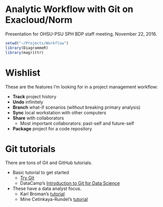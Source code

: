 # Analytic Workflow with Git on Exacloud/Norm


Presentation for OHSU-PSU SPH BDP staff meeting, November 22, 2016.


```r
setwd("~/Projects/Workflow")
library(DiagrammeR)
library(magrittr)
```


# Wishlist

These are the features I'm looking for in a project management workflow:

* **Track** project history
* **Undo** infinitely
* **Branch** what-if scenarios (without breaking primary analysis)
* **Sync** local workstation with other computers
* **Share** with collaborators
  * Most important collaborators: past-self and future-self
* **Package** project for a code repository


# Git tutorials

There are tons of Git and GitHub tutorials.

* Basic tutorial to get started
  * [Try Git](https://try.github.io/)
  * DataCamp's [Introduction to Git for Data Science](https://www.datacamp.com/courses/introduction-to-git-for-data-science)
* These have a data analyst focus.
  * Karl Broman's [tutorial](http://kbroman.org/github_tutorial)
  * Mine Cetinkaya-Rundel's [tutorial](http://www2.stat.duke.edu/~cr173/Sta323_Sp16/git.html)
